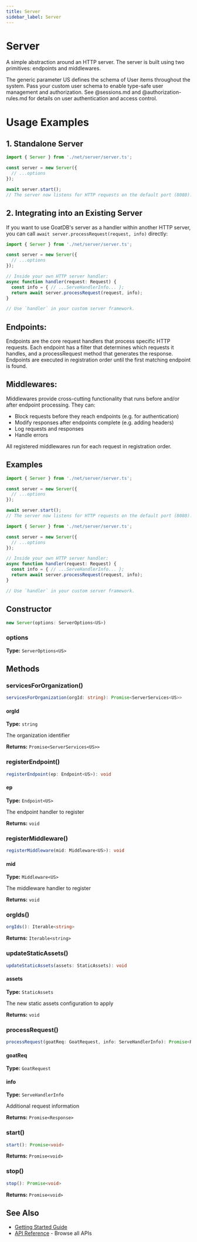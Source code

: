 ```yaml
---
title: Server
sidebar_label: Server
---
```



# Server

A simple abstraction around an HTTP server. The server is built using two
primitives: endpoints and middlewares.

The generic parameter US defines the schema of User items throughout the
system. Pass your custom user schema to enable type-safe user management and
authorization. See @sessions.md and @authorization-rules.md for details on
user authentication and access control.

# Usage Examples

## 1. Standalone Server

```ts
import { Server } from './net/server/server.ts';

const server = new Server({
  // ...options
});

await server.start();
// The server now listens for HTTP requests on the default port (8080).
```

## 2. Integrating into an Existing Server

If you want to use GoatDB's server as a handler within another HTTP server,
you can call `await server.processRequest(request, info)` directly:

```ts
import { Server } from './net/server/server.ts';

const server = new Server({
  // ...options
});

// Inside your own HTTP server handler:
async function handler(request: Request) {
  const info = { // ...ServeHandlerInfo... };
  return await server.processRequest(request, info);
}

// Use `handler` in your custom server framework.
```

Endpoints:
----------
Endpoints are the core request handlers that process specific HTTP requests.
Each endpoint has a filter that determines which requests it handles, and a
processRequest method that generates the response. Endpoints are executed in
registration order until the first matching endpoint is found.

Middlewares:
-----------
Middlewares provide cross-cutting functionality that runs before and/or after
endpoint processing. They can:
- Block requests before they reach endpoints (e.g. for authentication)
- Modify responses after endpoints complete (e.g. adding headers)
- Log requests and responses
- Handle errors

All registered middlewares run for each request in registration order.

## Examples

<Tabs>
  <TabItem value="example1" label="Example 1" default>

```typescript
import { Server } from './net/server/server.ts';

const server = new Server({
  // ...options
});

await server.start();
// The server now listens for HTTP requests on the default port (8080).
```

  </TabItem>
  <TabItem value="example2" label="Example 2" >

```typescript
import { Server } from './net/server/server.ts';

const server = new Server({
  // ...options
});

// Inside your own HTTP server handler:
async function handler(request: Request) {
  const info = { // ...ServeHandlerInfo... };
  return await server.processRequest(request, info);
}

// Use `handler` in your custom server framework.
```

  </TabItem>
</Tabs>

## Constructor

<Tabs>
  <TabItem value="signature" label="Signature" default>

```typescript
new Server(options: ServerOptions<US>)
```

  </TabItem>
  <TabItem value="params" label="Parameters">

### options

**Type:** `ServerOptions<US>`

  </TabItem>
</Tabs>

## Methods

### servicesForOrganization()

<Tabs>
  <TabItem value="signature" label="Signature" default>

```typescript
servicesForOrganization(orgId: string): Promise<ServerServices<US>>
```

  </TabItem>
  <TabItem value="params" label="Parameters">

#### orgId

**Type:** `string`

The organization identifier

  </TabItem>
</Tabs>

**Returns:** `Promise<ServerServices<US>>`

### registerEndpoint()

<Tabs>
  <TabItem value="signature" label="Signature" default>

```typescript
registerEndpoint(ep: Endpoint<US>): void
```

  </TabItem>
  <TabItem value="params" label="Parameters">

#### ep

**Type:** `Endpoint<US>`

The endpoint handler to register

  </TabItem>
</Tabs>

**Returns:** `void`

### registerMiddleware()

<Tabs>
  <TabItem value="signature" label="Signature" default>

```typescript
registerMiddleware(mid: Middleware<US>): void
```

  </TabItem>
  <TabItem value="params" label="Parameters">

#### mid

**Type:** `Middleware<US>`

The middleware handler to register

  </TabItem>
</Tabs>

**Returns:** `void`

### orgIds()

<Tabs>
  <TabItem value="signature" label="Signature" default>

```typescript
orgIds(): Iterable<string>
```

  </TabItem>
</Tabs>

**Returns:** `Iterable<string>`

### updateStaticAssets()

<Tabs>
  <TabItem value="signature" label="Signature" default>

```typescript
updateStaticAssets(assets: StaticAssets): void
```

  </TabItem>
  <TabItem value="params" label="Parameters">

#### assets

**Type:** `StaticAssets`

The new static assets configuration to apply

  </TabItem>
</Tabs>

**Returns:** `void`

### processRequest()

<Tabs>
  <TabItem value="signature" label="Signature" default>

```typescript
processRequest(goatReq: GoatRequest, info: ServeHandlerInfo): Promise<Response>
```

  </TabItem>
  <TabItem value="params" label="Parameters">

#### goatReq

**Type:** `GoatRequest`

#### info

**Type:** `ServeHandlerInfo`

Additional request information

  </TabItem>
</Tabs>

**Returns:** `Promise<Response>`

### start()

<Tabs>
  <TabItem value="signature" label="Signature" default>

```typescript
start(): Promise<void>
```

  </TabItem>
</Tabs>

**Returns:** `Promise<void>`

### stop()

<Tabs>
  <TabItem value="signature" label="Signature" default>

```typescript
stop(): Promise<void>
```

  </TabItem>
</Tabs>

**Returns:** `Promise<void>`

## See Also

- [Getting Started Guide](/tutorial)
- [API Reference](/api) - Browse all APIs
